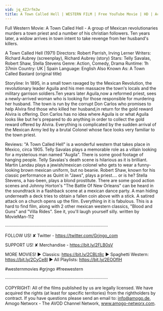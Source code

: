 ```yaml
---
vid: jq_4ZJrfm3w
title: A Town Called Hell | WESTERN FILM | Free YouTube Movie | HD | Action | Full Movie
---
```


Full Western Movie: A Town Called Hell - A group of Mexican revolutionaries murders a town priest and a number of his christian followers. Ten years later, a widow arrives in town intent to take revenge from her husband's killers.

A Town Called Hell (1971)
Directors: Robert Parrish, Irving Lerner
Writers: Richard Aubrey (screenplay), Richard Aubrey (story)
Stars: Telly Savalas, Robert Shaw, Stella Stevens
Genre: Action, Comedy, Drama
Runtime: 1h 37min
Country: UK | Spain
Language: English
Also Known As: A Town Called Bastard (original title)

Storyline:
In 1895, in a small town ravaged by the Mexican Revolution, the revolutionary leader Aguila and his men massacre the town's locals and the military garrison soldiers.Ten years later Aguila,now a reformed priest, sees a newly-arrived woman who is looking for those responsible for murdering her husband. The town is run by the corrupt Don Carlos who promises to help Alvira find those who killed her husband,in return for the gold reward Alvira is offering. Don Carlos has no idea where Aguila is or what Aguila looks like but he's prepared to do anything in order to collect the gold reward offered by Alvira. Everything is complicated by the sudden arrival of the Mexican Army led by a brutal Colonel whose face looks very familiar to the town priest.

Reviews:
"A Town Called Hell" is a wonderful western that takes place in Mexico, circa 1905. Telly Savalas plays a memorable role as a villain looking for a mysterious man named "Augila". There is some good footage of hanging people. Telly Savalas's death scene is hilarious as it is brilliant. Martin Landau plays a jewish/mexican colonel who gets to wear a funny-looking brown mexican uniform, but no beanie. Robert Shaw, known for his classic performance as Quint in "Jaws", plays a priest.... or is he? Stella Stevens, a has-been, plays a blond prostitute. There are some good action scenes and Johnny Horton's "The Battle Of New Orleans" can be heard in the soundtrack in a flashback scene at a mexican dance party. A man hiding underneath a deck tries to obtain a fallen coin above with a stick. A satired attack on a church opens up the film. Everything in it is fabulous. This is a hard to find film, along with 2 other mexican western classics, "Blood and Guns" and "Villa Rides". See it, you'll laugh yourself silly. written by MovieMan-112

····················································································

FOLLOW US!
✘ Twitter - https://twitter.com/Grjngo_com

SUPPORT US!
✘ Merchandise - https://bit.ly/2FLB0sV

MORE MOVIES! 
► Classics: https://bit.ly/2CBLt8c 
► Spaghetti Western: https://bit.ly/2CyCe8I 
► All Playlists: https://bit.ly/2EOOfIH 

#westernmovies #grjngo #freewestern

····················································································

COPYRIGHT: All of the films published by us are legally licensed. We have acquired the rights (at least for specific territories) from the rightholders by contract. If you have questions please send an email to: info@amogo.de, Amogo Networx - The AVOD Channel Network, www.amogo-networx.com.